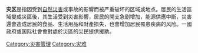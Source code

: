 {{Expand language|1=en|time=2021-02-07T06:16:30+00:00}}
'''灾区'''是指因受到[[自然災害|自然災害]]或事故的影響而被严重破坏的区域或地点。居民的生活區域變成災區後，其生活受到災害影響，居民的開支急剧增加，能源供應中斷，災害還會造成居民的食品、生活用品和財產损失，也會增加居民罹患疾病的风险。一國政府或国际社會會對處於災區的災民提供援助。

[[Category:災害管理|Category:災害管理]]
[[Category:灾难|Category:灾难]]